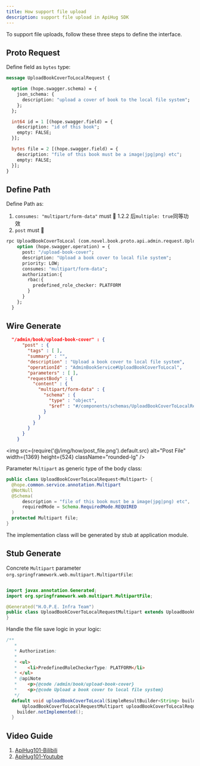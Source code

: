 ```yaml
---
title: How support file upload
description: support file upload in ApiHug SDK
---
```



<TipGood>
  To support file uploads, follow these three steps to define the interface.
</TipGood>

## Proto Request

Define field as `bytes` type:

```protobuf
message UploadBookCoverToLocalRequest {

  option (hope.swagger.schema) = {
    json_schema: {
      description: "upload a cover of book to the local file system";
    };
  };

  int64 id = 1 [(hope.swagger.field) = {
    description: "id of this book";
    empty: FALSE;
  }];

  bytes file = 2 [(hope.swagger.field) = {
    description: "file of this book must be a image(jpg|png) etc";
    empty: FALSE;
  }];
}
```

## Define Path

Define Path as:

1. `consumes: "multipart/form-data"` must 💯 1.2.2 后`multiple: true`同等功效
2. `post`  must 💯

```protobuf
rpc UploadBookCoverToLocal (com.novel.book.proto.api.admin.request.UploadBookCoverToLocalRequest) returns (google.protobuf.Empty) {
    option (hope.swagger.operation) = {
      post: "/upload-book-cover";
      description: "Upload a book cover to local file system";
      priority: LOW;
      consumes: "multipart/form-data";
      authorization:{
        rbac:{
          predefined_role_checker: PLATFORM
        }
      }
    };
  }
```

## Wire Generate

```json
  "/admin/book/upload-book-cover" : {
      "post" : {
        "tags" : [ ],
        "summary" : "",
        "description" : "Upload a book cover to local file system",
        "operationId" : "AdminBookService#UploadBookCoverToLocal",
        "parameters" : [ ],
        "requestBody" : {
          "content" : {
            "multipart/form-data" : {
              "schema" : {
                "type" : "object",
                "$ref" : "#/components/schemas/UploadBookCoverToLocalRequest"
              }
            }
          }
        }
      }
    }
```

<img src={require('@/img/how/post_file.png').default.src} alt="Post File" width={1369} height={524} className="rounded-lg" />


Parameter `Multipart` as generic type of the body class:

```java
public class UploadBookCoverToLocalRequest<Multipart> {
  @hope.common.service.annotation.Multipart
  @NotNull
  @Schema(
      description = "file of this book must be a image(jpg|png) etc",
      requiredMode = Schema.RequiredMode.REQUIRED
  )
  protected Multipart file;
}
```

The implementation class will be generated by stub at application module.

## Stub Generate

Concrete `Multipart` parameter `org.springframework.web.multipart.MultipartFile`:

```java

import javax.annotation.Generated;
import org.springframework.web.multipart.MultipartFile;

@Generated("H.O.P.E. Infra Team")
public class UploadBookCoverToLocalRequestMultipart extends UploadBookCoverToLocalRequest<MultipartFile> {
}
```

Handle the file save logic in your logic:

```java
/**
   *
   * Authorization:
   *
   * <ul>
   * 	<li>PredefinedRoleCheckerType: PLATFORM</li>
   * </ul>
   * @apiNote
   * 	<p>{@code /admin/book/upload-book-cover}
   * 	<p>{@code Upload a book cover to local file system}
   */
  default void uploadBookCoverToLocal(SimpleResultBuilder<String> builder,
      UploadBookCoverToLocalRequestMultipart uploadBookCoverToLocalRequestMultipart) {
    builder.notImplemented();
  }
  ```

## Video Guide

1. [ApiHug101-Bilibili](https://space.bilibili.com/666522636)
2. [ApiHug101-Youtube](https://youtube.com/@ApiHug?si=C1yw0poHA01zbmyj)
